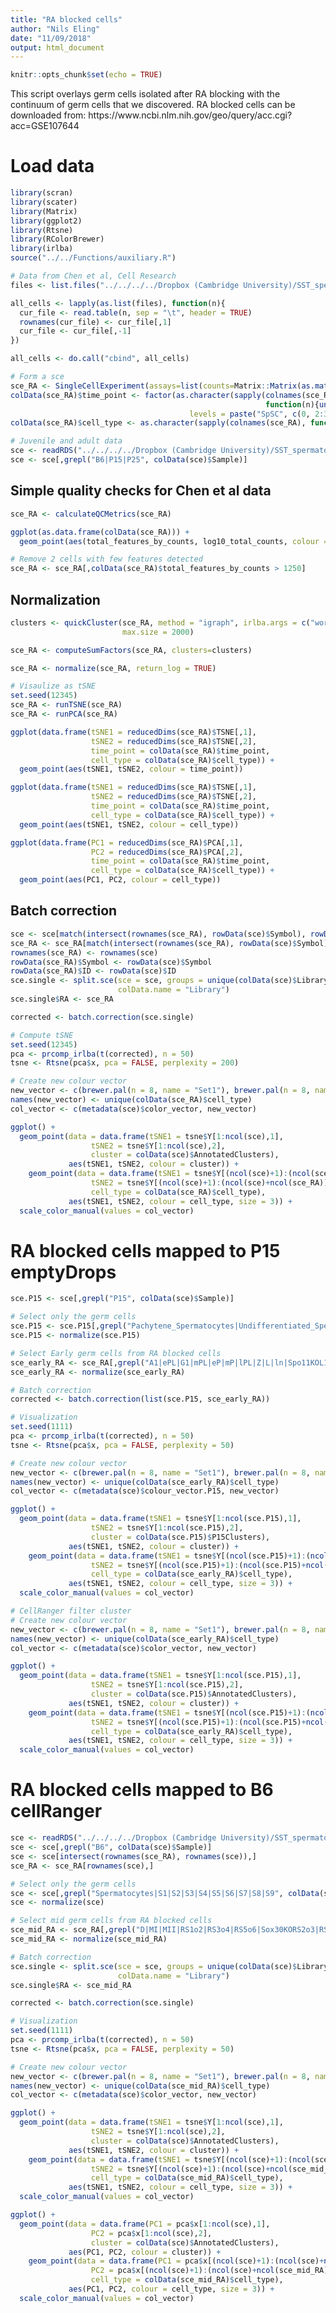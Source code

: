 ```yaml
---
title: "RA blocked cells"
author: "Nils Eling"
date: "11/09/2018"
output: html_document
---
```


```r
knitr::opts_chunk$set(echo = TRUE)
```

This script overlays germ cells isolated after RA blocking with the continuum of germ cells that we discovered. 
RA blocked cells can be downloaded from: https://www.ncbi.nlm.nih.gov/geo/query/acc.cgi?acc=GSE107644

# Load data

```r
library(scran)
library(scater)
library(Matrix)
library(ggplot2)
library(Rtsne)
library(RColorBrewer)
library(irlba)
source("../../Functions/auxiliary.R")

# Data from Chen et al, Cell Research
files <- list.files("../../../../Dropbox (Cambridge University)/SST_spermatocytes/Revisions/Data/Chen_CellResearch/GSE107644_RAW/", full.names = TRUE)

all_cells <- lapply(as.list(files), function(n){
  cur_file <- read.table(n, sep = "\t", header = TRUE)
  rownames(cur_file) <- cur_file[,1]
  cur_file <- cur_file[,-1]
})

all_cells <- do.call("cbind", all_cells)

# Form a sce 
sce_RA <- SingleCellExperiment(assays=list(counts=Matrix::Matrix(as.matrix(all_cells), sparse = TRUE)))
colData(sce_RA)$time_point <- factor(as.character(sapply(colnames(sce_RA), 
                                                         function(n){unlist(strsplit(n, "_"))[1]})),
                                        levels = paste("SpSC", c(0, 2:37), sep = "")) 
colData(sce_RA)$cell_type <- as.character(sapply(colnames(sce_RA), function(n){unlist(strsplit(n, "_"))[2]})) 

# Juvenile and adult data
sce <- readRDS("../../../../Dropbox (Cambridge University)/SST_spermatocytes/Analysis/data/10X_data/SCE_emptyDrops.rds")
sce <- sce[,grepl("B6|P15|P25", colData(sce)$Sample)]
```

## Simple quality checks for Chen et al data

```r
sce_RA <- calculateQCMetrics(sce_RA)

ggplot(as.data.frame(colData(sce_RA))) + 
  geom_point(aes(total_features_by_counts, log10_total_counts, colour = time_point))

# Remove 2 cells with few features detected
sce_RA <- sce_RA[,colData(sce_RA)$total_features_by_counts > 1250]
```

## Normalization

```r
clusters <- quickCluster(sce_RA, method = "igraph", irlba.args = c("work" = 100), 
                         max.size = 2000)

sce_RA <- computeSumFactors(sce_RA, clusters=clusters)

sce_RA <- normalize(sce_RA, return_log = TRUE)

# Visaulize as tSNE
set.seed(12345)
sce_RA <- runTSNE(sce_RA)
sce_RA <- runPCA(sce_RA)

ggplot(data.frame(tSNE1 = reducedDims(sce_RA)$TSNE[,1],
                  tSNE2 = reducedDims(sce_RA)$TSNE[,2],
                  time_point = colData(sce_RA)$time_point,
                  cell_type = colData(sce_RA)$cell_type)) +
  geom_point(aes(tSNE1, tSNE2, colour = time_point))

ggplot(data.frame(tSNE1 = reducedDims(sce_RA)$TSNE[,1],
                  tSNE2 = reducedDims(sce_RA)$TSNE[,2],
                  time_point = colData(sce_RA)$time_point,
                  cell_type = colData(sce_RA)$cell_type)) +
  geom_point(aes(tSNE1, tSNE2, colour = cell_type))

ggplot(data.frame(PC1 = reducedDims(sce_RA)$PCA[,1],
                  PC2 = reducedDims(sce_RA)$PCA[,2],
                  time_point = colData(sce_RA)$time_point,
                  cell_type = colData(sce_RA)$cell_type)) +
  geom_point(aes(PC1, PC2, colour = cell_type))
```

## Batch correction

```r
sce <- sce[match(intersect(rownames(sce_RA), rowData(sce)$Symbol), rowData(sce)$Symbol),]
sce_RA <- sce_RA[match(intersect(rownames(sce_RA), rowData(sce)$Symbol), rownames(sce_RA)),]
rownames(sce_RA) <- rownames(sce)
rowData(sce_RA)$Symbol <- rowData(sce)$Symbol
rowData(sce_RA)$ID <- rowData(sce)$ID
sce.single <- split.sce(sce = sce, groups = unique(colData(sce)$Library), 
                        colData.name = "Library")
sce.single$RA <- sce_RA

corrected <- batch.correction(sce.single)

# Compute tSNE
set.seed(12345)
pca <- prcomp_irlba(t(corrected), n = 50)
tsne <- Rtsne(pca$x, pca = FALSE, perplexity = 200)

# Create new colour vector
new_vector <- c(brewer.pal(n = 8, name = "Set1"), brewer.pal(n = 8, name = "Set2"), brewer.pal(n = 6, name = "Set3"))
names(new_vector) <- unique(colData(sce_RA)$cell_type)
col_vector <- c(metadata(sce)$color_vector, new_vector)

ggplot() +
  geom_point(data = data.frame(tSNE1 = tsne$Y[1:ncol(sce),1],
                  tSNE2 = tsne$Y[1:ncol(sce),2],
                  cluster = colData(sce)$AnnotatedClusters),
             aes(tSNE1, tSNE2, colour = cluster)) + 
    geom_point(data = data.frame(tSNE1 = tsne$Y[(ncol(sce)+1):(ncol(sce)+ncol(sce_RA)),1],
                  tSNE2 = tsne$Y[(ncol(sce)+1):(ncol(sce)+ncol(sce_RA)),2],
                  cell_type = colData(sce_RA)$cell_type),
             aes(tSNE1, tSNE2, colour = cell_type, size = 3)) +
  scale_color_manual(values = col_vector)
```

# RA blocked cells mapped to P15 emptyDrops

```r
sce.P15 <- sce[,grepl("P15", colData(sce)$Sample)]

# Select only the germ cells
sce.P15 <- sce.P15[,grepl("Pachytene_Spermatocytes|Undifferentiated_Spermatogonia|Differentiating_Spermatogonia", colData(sce.P15)$P15Clusters) | colData(sce.P15)$P15Clusters == "Leptotene/Zygotene"]
sce.P15 <- normalize(sce.P15)

# Select Early germ cells from RA blocked cells
sce_early_RA <- sce_RA[,grepl("A1|ePL|G1|mPL|eP|mP|lPL|Z|L|ln|Spo11KOL1", colData(sce_RA)$cell_type)]
sce_early_RA <- normalize(sce_early_RA)

# Batch correction
corrected <- batch.correction(list(sce.P15, sce_early_RA))

# Visualization
set.seed(1111)
pca <- prcomp_irlba(t(corrected), n = 50)
tsne <- Rtsne(pca$x, pca = FALSE, perplexity = 50)

# Create new colour vector
new_vector <- c(brewer.pal(n = 8, name = "Set1"), brewer.pal(n = 8, name = "Set2"))
names(new_vector) <- unique(colData(sce_early_RA)$cell_type)
col_vector <- c(metadata(sce)$colour_vector.P15, new_vector)

ggplot() +
  geom_point(data = data.frame(tSNE1 = tsne$Y[1:ncol(sce.P15),1],
                  tSNE2 = tsne$Y[1:ncol(sce.P15),2],
                  cluster = colData(sce.P15)$P15Clusters),
             aes(tSNE1, tSNE2, colour = cluster)) + 
    geom_point(data = data.frame(tSNE1 = tsne$Y[(ncol(sce.P15)+1):(ncol(sce.P15)+ncol(sce_early_RA)),1],
                  tSNE2 = tsne$Y[(ncol(sce.P15)+1):(ncol(sce.P15)+ncol(sce_early_RA)),2],
                  cell_type = colData(sce_early_RA)$cell_type),
             aes(tSNE1, tSNE2, colour = cell_type, size = 3)) +
  scale_color_manual(values = col_vector)

# CellRanger filter cluster
# Create new colour vector
new_vector <- c(brewer.pal(n = 8, name = "Set1"), brewer.pal(n = 8, name = "Set2"))
names(new_vector) <- unique(colData(sce_early_RA)$cell_type)
col_vector <- c(metadata(sce)$color_vector, new_vector)

ggplot() +
  geom_point(data = data.frame(tSNE1 = tsne$Y[1:ncol(sce.P15),1],
                  tSNE2 = tsne$Y[1:ncol(sce.P15),2],
                  cluster = colData(sce.P15)$AnnotatedClusters),
             aes(tSNE1, tSNE2, colour = cluster)) + 
    geom_point(data = data.frame(tSNE1 = tsne$Y[(ncol(sce.P15)+1):(ncol(sce.P15)+ncol(sce_early_RA)),1],
                  tSNE2 = tsne$Y[(ncol(sce.P15)+1):(ncol(sce.P15)+ncol(sce_early_RA)),2],
                  cell_type = colData(sce_early_RA)$cell_type),
             aes(tSNE1, tSNE2, colour = cell_type, size = 3)) +
  scale_color_manual(values = col_vector)
```

# RA blocked cells mapped to B6 cellRanger

```r
sce <- readRDS("../../../../Dropbox (Cambridge University)/SST_spermatocytes/Analysis/data/10X_data/SCE_all.rds")
sce <- sce[,grepl("B6", colData(sce)$Sample)]
sce <- sce[intersect(rownames(sce_RA), rownames(sce)),]
sce_RA <- sce_RA[rownames(sce),]

# Select only the germ cells
sce <- sce[,grepl("Spermatocytes|S1|S2|S3|S4|S5|S6|S7|S8|S9", colData(sce)$AnnotatedClusters)]
sce <- normalize(sce)

# Select mid germ cells from RA blocked cells
sce_mid_RA <- sce_RA[,grepl("D|MI|MII|RS1o2|RS3o4|RS5o6|Sox30KORS2o3|RS7o8", colData(sce_RA)$cell_type) | colData(sce_RA)$cell_type == "lP" | colData(sce_RA)$cell_type == "mP"]
sce_mid_RA <- normalize(sce_mid_RA)

# Batch correction
sce.single <- split.sce(sce = sce, groups = unique(colData(sce)$Library), 
                        colData.name = "Library")
sce.single$RA <- sce_mid_RA

corrected <- batch.correction(sce.single)

# Visualization
set.seed(1111)
pca <- prcomp_irlba(t(corrected), n = 50)
tsne <- Rtsne(pca$x, pca = FALSE, perplexity = 50)

# Create new colour vector
new_vector <- c(brewer.pal(n = 8, name = "Set1"), brewer.pal(n = 8, name = "Set2"))
names(new_vector) <- unique(colData(sce_mid_RA)$cell_type)
col_vector <- c(metadata(sce)$color_vector, new_vector)

ggplot() +
  geom_point(data = data.frame(tSNE1 = tsne$Y[1:ncol(sce),1],
                  tSNE2 = tsne$Y[1:ncol(sce),2],
                  cluster = colData(sce)$AnnotatedClusters),
             aes(tSNE1, tSNE2, colour = cluster)) + 
    geom_point(data = data.frame(tSNE1 = tsne$Y[(ncol(sce)+1):(ncol(sce)+ncol(sce_mid_RA)),1],
                  tSNE2 = tsne$Y[(ncol(sce)+1):(ncol(sce)+ncol(sce_mid_RA)),2],
                  cell_type = colData(sce_mid_RA)$cell_type),
             aes(tSNE1, tSNE2, colour = cell_type, size = 3)) +
  scale_color_manual(values = col_vector)

ggplot() +
  geom_point(data = data.frame(PC1 = pca$x[1:ncol(sce),1],
                  PC2 = pca$x[1:ncol(sce),2],
                  cluster = colData(sce)$AnnotatedClusters),
             aes(PC1, PC2, colour = cluster)) + 
    geom_point(data = data.frame(PC1 = pca$x[(ncol(sce)+1):(ncol(sce)+ncol(sce_mid_RA)),1],
                  PC2 = pca$x[(ncol(sce)+1):(ncol(sce)+ncol(sce_mid_RA)),2],
                  cell_type = colData(sce_mid_RA)$cell_type),
             aes(PC1, PC2, colour = cell_type, size = 3)) +
  scale_color_manual(values = col_vector)
```